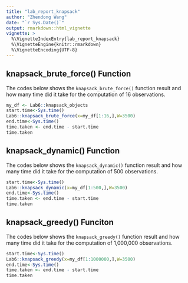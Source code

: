 ```yaml
---
title: "lab_report_knapsack"
author: "Zhendong Wang"
date: "`r Sys.Date()`"
output: rmarkdown::html_vignette
vignette: >
  %\VignetteIndexEntry{lab_report_knapsack}
  %\VignetteEngine{knitr::rmarkdown}
  %\VignetteEncoding{UTF-8}
---
```



## knapsack_brute_force() Function

The codes below shows the `knapsack_brute_force()` function result and how many time did it take for the computation of 16 observations.

```r
my_df <- Lab6::knapsack_objects
start.time<-Sys.time()
Lab6::knapsack_brute_force(x=my_df[1:16,],W=3500)
end.time<-Sys.time()
time.taken <- end.time - start.time
time.taken
```



## knapsack_dynamic() Function

The codes below shows the `knapsack_dynamic()` function result and how many time did it take for the computation of 500 observations.

```r
start.time<-Sys.time()
Lab6::knapsack_dynamic(x=my_df[1:500,],W=3500)
end.time<-Sys.time()
time.taken <- end.time - start.time
time.taken
```

## knapsack_greedy() Funciton

The codes below shows the `knapsack_greedy()` function result and how many time did it take for the computation of 1,000,000 observations.

```r
start.time<-Sys.time()
Lab6::knapsack_greedy(x=my_df[1:1000000,],W=3500)
end.time<-Sys.time()
time.taken <- end.time - start.time
time.taken
```


